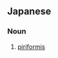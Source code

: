 ==Japanese==
{{ja-kanjitab|り|じょう|きん|yomi=o}}

===Noun===
{{ja-noun|りじょうきん}}

# {{lb|ja|anatomy|sort=りじょうきん}} [[piriformis]]